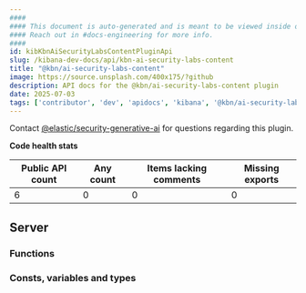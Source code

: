 ```yaml
---
####
#### This document is auto-generated and is meant to be viewed inside our experimental, new docs system.
#### Reach out in #docs-engineering for more info.
####
id: kibKbnAiSecurityLabsContentPluginApi
slug: /kibana-dev-docs/api/kbn-ai-security-labs-content
title: "@kbn/ai-security-labs-content"
image: https://source.unsplash.com/400x175/?github
description: API docs for the @kbn/ai-security-labs-content plugin
date: 2025-07-03
tags: ['contributor', 'dev', 'apidocs', 'kibana', '@kbn/ai-security-labs-content']
---
```




Contact [@elastic/security-generative-ai](https://github.com/orgs/elastic/teams/security-generative-ai) for questions regarding this plugin.

**Code health stats**

| Public API count  | Any count | Items lacking comments | Missing exports |
|-------------------|-----------|------------------------|-----------------|
| 6 | 0 | 0 | 0 |

## Server

### Functions
<DocDefinitionList data={kbnAiSecurityLabsContentObj.server.functions}/>

### Consts, variables and types
<DocDefinitionList data={kbnAiSecurityLabsContentObj.server.misc}/>

